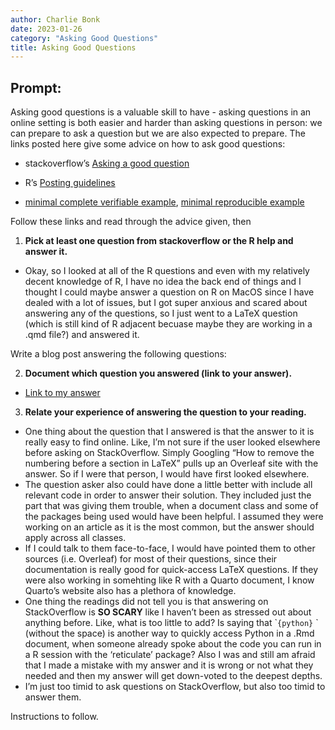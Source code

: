 ```yaml
---
author: Charlie Bonk
date: 2023-01-26
category: "Asking Good Questions"
title: Asking Good Questions
---
```


## Prompt:

Asking good questions is a valuable skill to have - asking questions in an online setting is both easier and harder than asking questions in person: we can prepare to ask a question but we are also expected to prepare.
The links posted here give some advice on how to ask good questions:

- stackoverflow's [Asking a good question](http://stackoverflow.com/help/how-to-ask)

- R's [Posting guidelines](https://www.r-project.org/posting-guide.html)

- [minimal complete verifiable example](https://stackoverflow.com/help/mcve), [minimal reproducible example](https://www.tidyverse.org/help/)

Follow these links and read through the advice given, then

1. **Pick at least one question from stackoverflow or the R help and answer it.**
  - Okay, so I looked at all of the R questions and even with my relatively decent knowledge of R, I have no idea the back end of things and I thought I could maybe answer a question on R on MacOS since I have dealed with a lot of issues, but I got super anxious and scared about answering any of the questions, so I just went to a LaTeX question (which is still kind of R adjacent becuase maybe they are working in a .qmd file?) and answered it.


Write a blog post answering the following questions: 

2. **Document which question you answered (link to your answer).**
  - [Link to my answer](https://stackoverflow.com/questions/75177244/how-do-i-remove-a-number-before-a-section-in-latex/75253440#75253440)

3. **Relate your experience of answering the question to your reading. **
  - One thing about the question that I answered is that the answer to it is really easy to find online. Like, I'm not sure if the user looked elsewhere before asking on StackOverflow. Simply Googling "How to remove the numbering before a section in LaTeX" pulls up an Overleaf site with the answer. So if I were that person, I would have first looked elsewhere. 
  - The question asker also could have done a little better with include all relevant code in order to answer their solution. They included just the part that was giving them trouble, when a document class and some of the packages being used would have been helpful. I assumed they were working on an article as it is the most common, but the answer should apply across all classes.
  - If I could talk to them face-to-face, I would have pointed them to other sources (i.e. Overleaf) for most of their questions, since their documentation is really good for quick-access LaTeX questions. If they were also working in somehting like R with a Quarto document, I know Quarto's website also has a plethora of knowledge.
  - One thing the readings did not tell you is that answering on StackOverflow is **SO SCARY** like I haven't been as stressed out about anything before. Like, what is too little to add? Is saying that ```{python}`` ` (without the space) is another way to quickly access Python in a .Rmd document, when someone already spoke about the code you can run in a R session with the 'reticulate' package? Also I was and still am afraid that I made a mistake with my answer and it is wrong or not what they needed and then my answer will get down-voted to the deepest depths.
  - I'm just too timid to ask questions on StackOverflow, but also too timid to answer them.
 

<!--Go to [https://github.com/Stat585-at-ISU/blog](https://github.com/Stat585-at-ISU/blog) for instructions about how to prepare and submit your blog post.-->
Instructions to follow.
